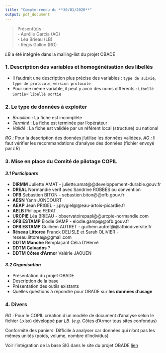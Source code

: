 ---
title: "Compte-rendu du **30/01/2020**"
output: pdf_document
---

> Présent(e)s :  
>  - Aurélie Garcia (AG)  
>  - Léa Brieau (LB)  
>  - Régis Gallon (RG)

*LB* a été intégrée dans la mailing-list du projet OBADE

### **1. Description des variables et homogénéisation des libellés**

- Il faudrait une description plus précise des variables : `type de suivie`, `type de protocole`, `version protocole`
- Pour une même variable, il peut y avoir des noms différents : `Libellé Sortie`= `libellé sortie`

### **2. Le type de données à exploiter** 

- *Brouillon* : La fiche est incomplète
- *Terminé* : La fiche est terminée par l'opérateur
- *Validé* : La fiche est validée par un référent local (structure) ou national

*RG :* Pour la description des données j'utilise les données validées.
*AG :* Il faut vérifier les recommandations d'analyse des données (fichier envoyé par *LB*)

### **3. Mise en place du Comité de pilotage COPIL**
#### *3.1 Participants*

- **DIRMM** Juliette AMAT - juliette.amat@@developpement-durable.gouv.fr
- **DREAL** Normandie vérif avec Sandrine ROBBES ou convention
- **OFB** Sebastien BITON - sebastien.biton@@ofb.gouv.fr
- **AESN** Yann JONCOURT
- **AEAP** Jean PRIGEL - j.prygiel@@eau-artois-picardie.fr
- **AELB** Philippe FERAT 
- **URCPIE** Léa BRIEAU - observatoirepapl@@urcpie-normandie.com
- **OFB ESTAMP** Elodie GAMP - elodie.gamp@@ofb.gouv.fr
- **OFB ESTAMP** Guilhem AUTRET - guilhem.autret@@afbiodiversite.fr
- **Réseau Littorea** Franck DELISLE et Sarah OLIVIER - reseau.littorea@@gmail.com 
- **DDTM Manche** Remplaçant Célia D'Hervé
- **DDTM Calvados** ?
- **DDTM Côtes d'Armor** Valérie JAOUEN


#### *3.2 Organisation*

- Présentation du projet OBADE
- Description de la base
- Présentation des outils existants
- Quelles questions à répondre pour OBADE sur **les données d'usage**

### **4. Divers**

*RG :* Pour le COPIL création d'un modèle de document d'analyse selon le fichier (.xlsx) développé par *LB*. (*e.g.* Côtes d'Armor tous sites confondus) 

Conformité des paniers: Difficile à analyser car données qui n'ont pas les mêmes unités (poids, volume, nombre d'individus)

Voir l'intégration de la base SIG dans le site du projet OBADE [lien](https://lizmap.afbiodiversite.fr/aamp/afb_mer/index.php/view/map/?repository=bdestampbasesig&project=ref_met_bdestamp_ref_geo_pol)

